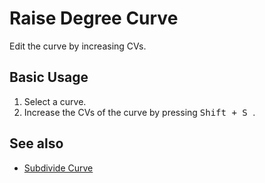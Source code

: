 
# Raise Degree Curve

<Reference shortcut="Shift + S" command="Raise Degree" button="" />

Edit the curve by increasing CVs.

## Basic Usage

1. Select a curve.
2. Increase the CVs of the curve by pressing <kbd> Shift + S </kbd>.


<VideoPlayer fileName="raise-degree-curve"/>

## See also
- [Subdivide Curve](subdivide-curve)